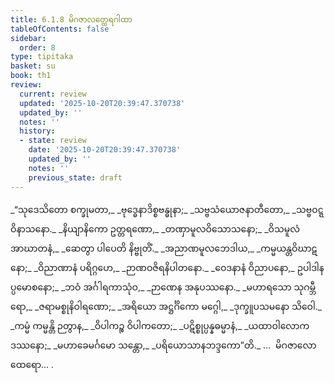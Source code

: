 ```yaml
---
title: 6.1.8 မိဂဇာလတ္ထေရဂါထာ
tableOfContents: false
sidebar:
  order: 8
type: tipitaka
basket: su
book: th1
review:
  current: review
  updated: '2025-10-20T20:39:47.370738'
  updated_by: ''
  notes: ''
  history:
  - state: review
    date: '2025-10-20T20:39:47.370738'
    updated_by: ''
    notes: ''
    previous_state: draft
---
```



<DynamicBreadcrumb />


<ReviewStatus review={frontmatter.review} showDetails={true} />

<HypothesisAnnotation frontmatter={frontmatter} />

<Division number="417" book="th1" e="ch" v="19" p="286">

<Paragraph number="692" type="verses" book="th1">
_“သုဒေသိတော စက္ခုမတာ,_  
_ဗုဒ္ဓေနာဒိစ္စဗန္ဓုနာ;_  
_သဗ္ဗသံယောဇနာတီတော,_  
_သဗ္ဗဝဋ္ဋဝိနာသနော._  

</Paragraph>

</Division>
<Division number="418" book="th1" e="ch" v="19" p="286">

<Paragraph number="693" type="verses" book="th1">
_နိယျာနိကော ဥတ္တရဏော,_  
_တဏှာမူလဝိသောသနော;_  
_ဝိသမူလံ အာဃာတနံ,_  
_ဆေတွာ ပါပေတိ နိဗ္ဗုတိံ._  

</Paragraph>

</Division>
<Division number="419" book="th1" e="ch" v="19" p="286">

<Paragraph number="694" type="verses" book="th1">
_အညာဏမူလဘေဒါယ,_  
_ကမ္မယန္တဝိဃာဋနော;_  
_ဝိညာဏာနံ ပရိဂ္ဂဟေ,_  
_ဉာဏဝဇိရနိပါတနော._  

</Paragraph>

</Division>
<Division number="420" book="th1" e="ch" v="19" p="286">

<Paragraph number="695" type="verses" book="th1">
_ဝေဒနာနံ ဝိညာပနော,_  
ဥပါဒါနပ္ပမောစနော;_  
_ဘဝံ အင်္ဂါရကာသုံဝ,_  
_ဉာဏေန အနုပဿနော._  

</Paragraph>

</Division>
<Division number="421" book="th1" e="ch" v="19" p="286">

<Paragraph number="696" type="verses" book="th1">
_မဟာရသော သုဂမ္ဘီရော,_  
_ဇရာမစ္စုနိဝါရဏော;_  
_အရိယော အဋ္ဌင်္ဂိကော မဂ္ဂေါ,_  
_ဒုက္ခူပသမနော သိဝေါ._  

</Paragraph>

</Division>
<Division number="422" book="th1" e="ch" v="19" p="286">

<Paragraph number="697" type="verses" book="th1">
_ကမ္မံ ကမ္မန္တိ ဉတွာန,_  
_ဝိပါကဉ္စ ဝိပါကတော;_  
_ပဋိစ္စုပ္ပန္နဓမ္မာနံ,_  
_ယထာဝါလောကဒဿနော;_  
_မဟာခေမင်္ဂမော သန္တော,_  
_ပရိယောသာနဘဒ္ဒကော”တိ._  


</Paragraph>
</Division>

<Paragraph number="698" type="center" book="th1">
…  မိဂဇာလော ထေရော… .
</Paragraph>